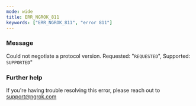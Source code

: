 ```yaml
---
mode: wide
title: ERR_NGROK_811
keywords: ["ERR_NGROK_811", "error 811"]
---
```



### Message

Could not negotiate a protocol version. Requested: "`REQUESTED`", Supported: `SUPPORTED`"

<ErrorDetails />

### Further help

If you're having trouble resolving this error, please reach out to [support@ngrok.com](mailto:support@ngrok.com?subject=Help%20with%20ERR_NGROK_811)
